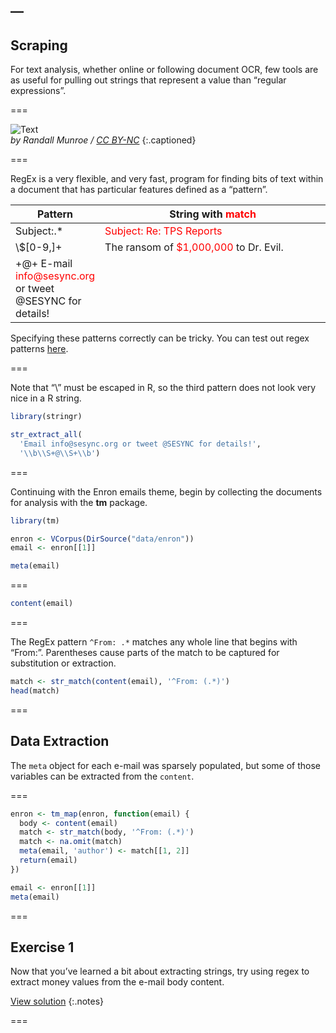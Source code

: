 ---
---

## Scraping

For text analysis, whether online or following document OCR, few tools are as useful for pulling
out strings that represent a value than "regular expressions".

===

![Text](https://imgs.xkcd.com/comics/regular_expressions.png "Wait, forgot to escape a space. Wheeeeee[taptaptap]eeeeee.")  
*by Randall Munroe / [CC BY-NC](http://xkcd.com/license.html)*
{:.captioned}

===

RegEx is a very flexible, and very fast, program for finding bits of text within
a document that has particular features defined as a "pattern".

| Pattern      | String with <span style="color:red;">match</span>                                    |
|--------------+--------------------------------------------------------------------------------------|
| Subject:.\*  | <span style="color:red;">Subject: Re: TPS Reports</span>                             |
| \\$[0-9,]+   | The ransom of <span style="color:red;">$1,000,000</span> to Dr. Evil.                |
| \b\S+@\S+\b  | E-mail <span style="color:red;">info@sesync.org</span> or tweet @SESYNC for details! |

Specifying these patterns correctly can be tricky.  You can test out regex patterns [here](https://regex101.com/).  

===

Note that "\\" must be escaped in R, so the third pattern does not look very
nice in a R string.

```r
library(stringr)

str_extract_all(
  'Email info@sesync.org or tweet @SESYNC for details!',
  '\\b\\S+@\\S+\\b')
```

===

Continuing with the Enron emails theme, begin by collecting the documents for
analysis with the **tm** package.

```r
library(tm)

enron <- VCorpus(DirSource("data/enron"))
email <- enron[[1]]
```

```r
meta(email)
```

===

```r
content(email)
```

===

The RegEx pattern `^From: .*` matches any whole line that begins with "From: ".
Parentheses cause parts of the match to be captured for substitution or
extraction.

```r
match <- str_match(content(email), '^From: (.*)')
head(match)
```

===

## Data Extraction

The `meta` object for each e-mail was sparsely populated, but some of those
variables can be extracted from the `content`.

===

```r
enron <- tm_map(enron, function(email) {
  body <- content(email)
  match <- str_match(body, '^From: (.*)')
  match <- na.omit(match)
  meta(email, 'author') <- match[[1, 2]]
  return(email)
})
```

```r
email <- enron[[1]]
meta(email)
```

===

## Exercise 1

Now that you've learned a bit about extracting strings, try using regex to extract 
money values from the e-mail body content. 

[View solution](#solution-1)
{:.notes}

===
